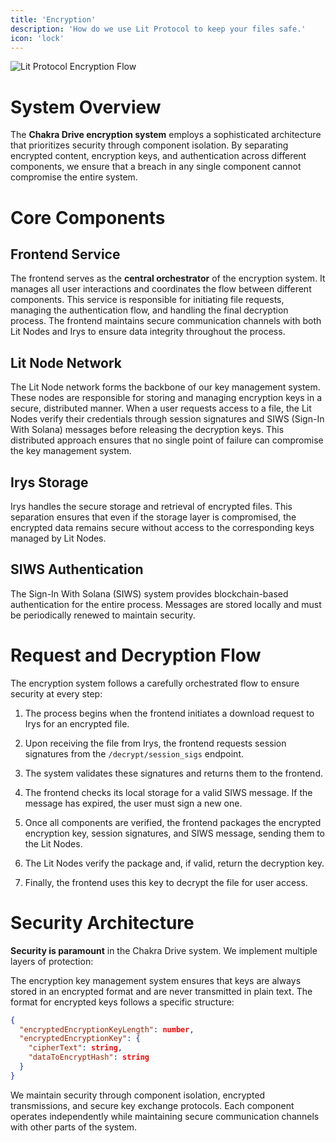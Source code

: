 ```yaml
---
title: 'Encryption'
description: 'How do we use Lit Protocol to keep your files safe.'
icon: 'lock'
---
```


<img src='/images/encryption.png' alt='Lit Protocol Encryption Flow' />

# System Overview

The **Chakra Drive encryption system** employs a sophisticated architecture that prioritizes security through component isolation. By separating encrypted content, encryption keys, and authentication across different components, we ensure that a breach in any single component cannot compromise the entire system.

# Core Components

## Frontend Service

The frontend serves as the **central orchestrator** of the encryption system. It manages all user interactions and coordinates the flow between different components. This service is responsible for initiating file requests, managing the authentication flow, and handling the final decryption process. The frontend maintains secure communication channels with both Lit Nodes and Irys to ensure data integrity throughout the process.

## Lit Node Network

The Lit Node network forms the backbone of our key management system. These nodes are responsible for storing and managing encryption keys in a secure, distributed manner. When a user requests access to a file, the Lit Nodes verify their credentials through session signatures and SIWS (Sign-In With Solana) messages before releasing the decryption keys. This distributed approach ensures that no single point of failure can compromise the key management system.

## Irys Storage

Irys handles the secure storage and retrieval of encrypted files. This separation ensures that even if the storage layer is compromised, the encrypted data remains secure without access to the corresponding keys managed by Lit Nodes.

## SIWS Authentication

The Sign-In With Solana (SIWS) system provides blockchain-based authentication for the entire process. Messages are stored locally and must be periodically renewed to maintain security.

# Request and Decryption Flow

The encryption system follows a carefully orchestrated flow to ensure security at every step:

1. The process begins when the frontend initiates a download request to Irys for an encrypted file.

2. Upon receiving the file from Irys, the frontend requests session signatures from the `/decrypt/session_sigs` endpoint.

3. The system validates these signatures and returns them to the frontend.

4. The frontend checks its local storage for a valid SIWS message. If the message has expired, the user must sign a new one.

5. Once all components are verified, the frontend packages the encrypted encryption key, session signatures, and SIWS message, sending them to the Lit Nodes.

6. The Lit Nodes verify the package and, if valid, return the decryption key.

7. Finally, the frontend uses this key to decrypt the file for user access.

# Security Architecture

**Security is paramount** in the Chakra Drive system. We implement multiple layers of protection:

The encryption key management system ensures that keys are always stored in an encrypted format and are never transmitted in plain text. The format for encrypted keys follows a specific structure:

```json
{
  "encryptedEncryptionKeyLength": number,
  "encryptedEncryptionKey": {
    "cipherText": string,
    "dataToEncryptHash": string
  }
}
```

We maintain security through component isolation, encrypted transmissions, and secure key exchange protocols. Each component operates independently while maintaining secure communication channels with other parts of the system.
